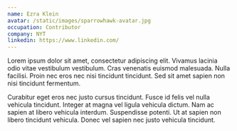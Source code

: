 ```yaml
---
name: Ezra Klein
avatar: /static/images/sparrowhawk-avatar.jpg
occupation: Contributor
company: NYT
linkedin: https://www.linkedin.com/
---
```


Lorem ipsum dolor sit amet, consectetur adipiscing elit. Vivamus lacinia odio vitae vestibulum vestibulum. Cras venenatis euismod malesuada. Nulla facilisi. Proin nec eros nec nisi tincidunt tincidunt. Sed sit amet sapien non nisi tincidunt fermentum.

Curabitur eget eros nec justo cursus tincidunt. Fusce id felis vel nulla vehicula tincidunt. Integer at magna vel ligula vehicula dictum. Nam ac sapien at libero vehicula interdum. Suspendisse potenti. Ut at sapien non libero tincidunt vehicula. Donec vel sapien nec justo vehicula tincidunt.
